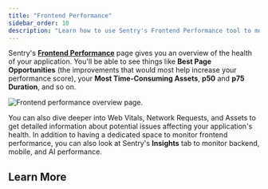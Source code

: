 ```yaml
---
title: "Frontend Performance"
sidebar_order: 10
description: "Learn how to use Sentry's Frontend Performance tool to monitor things like web vitals and network requests."
---
```


Sentry's [**Frontend Performance**](https://sentry.io/orgredirect/organizations/:orgslug/insights/frontend/) page gives you an overview of the health of your application. You'll be able to see things like **Best Page Opportunities** (the improvements that would most help increase your performance score), your **Most Time-Consuming Assets**, **p50** and **p75 Duration**, and so on. 

![Frontend performance overview page.](../img/frontend-performance-overview.png)

You can also dive deeper into Web Vitals, Network Requests, and Assets to get detailed information about potential issues affecting your application's health. In addition to having a dedicated space to monitor frontend performance, you can also look at Sentry's **Insights** tab to monitor backend, mobile, and AI performance. 

## Learn More

<PageGrid />
